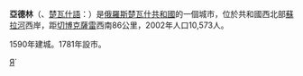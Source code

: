 {{Coord|55|57|N|46|12|E|display=title}}
'''亞德林'''（{{lang-ru|Я́дрин}}、[[楚瓦什語|楚瓦什語]]：{{lang|cv|Етěрне}}）是[[俄羅斯|俄羅斯]][[楚瓦什共和國|楚瓦什共和國]]的一個城市，位於共和國西北部[[蘇拉河|蘇拉河]]西岸，距[[切博克薩雷|切博克薩雷]]西南86公里，2002年人口10,573人。

1590年建城。1781年設市。

{{楚瓦什共和國行政區劃}}

[[Category:楚瓦什共和國城市|Я́]]